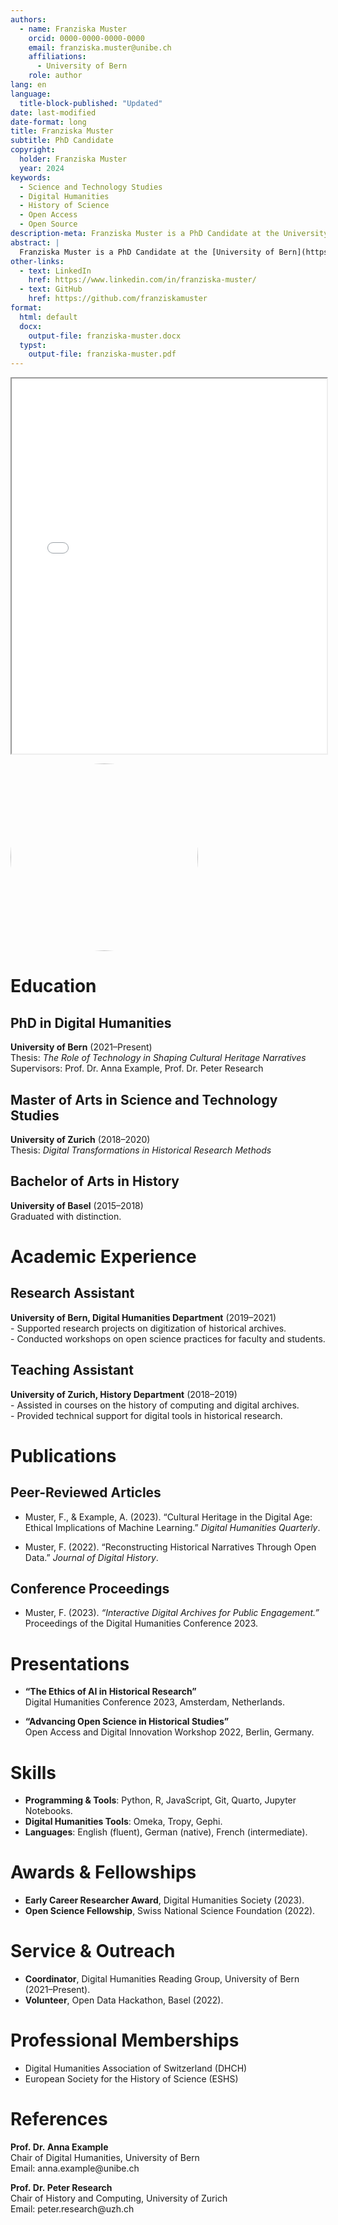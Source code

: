 ```yaml
---
authors:
  - name: Franziska Muster
    orcid: 0000-0000-0000-0000
    email: franziska.muster@unibe.ch
    affiliations:
      - University of Bern
    role: author
lang: en
language: 
  title-block-published: "Updated"
date: last-modified
date-format: long
title: Franziska Muster
subtitle: PhD Candidate
copyright: 
  holder: Franziska Muster
  year: 2024
keywords:
  - Science and Technology Studies
  - Digital Humanities
  - History of Science
  - Open Access
  - Open Source
description-meta: Franziska Muster is a PhD Candidate at the University of Bern specializing in Digital Humanities and Science and Technology Studies. Her research focuses on the intersection of technology, society, and historical analysis. She is committed to advancing open science, open access, and open source principles in academia.
abstract: |
  Franziska Muster is a PhD Candidate at the [University of Bern](https://www.unibe.ch/) specializing in [Digital Humanities](https://www.dh.unibe.ch/) and [Science and Technology Studies](https://sts.unibe.ch/). Her research investigates the role of technology in shaping societal and historical narratives. With a strong commitment to open science and open access, she aims to foster transparency and collaboration in academic research. Franziska also explores the ethical implications of digitization in historical and cultural studies.
other-links:
  - text: LinkedIn
    href: https://www.linkedin.com/in/franziska-muster/
  - text: GitHub
    href: https://github.com/franziskamuster
format:
  html: default
  docx:
    output-file: franziska-muster.docx
  typst:
    output-file: franziska-muster.pdf
---
```


:::: {.content-visible when-format="html"}
::: {.callout-tip title="Download CV" collapse="true"}
<iframe src="index.pdf" width="100%" height="600px" loading="lazy" allowfullscreen title="CV Franszika Muster">

This browser does not support PDFs. Please download the PDF <a href="9783657796823-71011.pdf">download the PDF</a> to view it.

</iframe>
:::
::::

<img src="image.webp" style="width: 300px; height: 300px; border-radius: 50%; object-fit: cover;"/>

# Education

## PhD in Digital Humanities

**University of Bern** (2021–Present)\
Thesis: *The Role of Technology in Shaping Cultural Heritage Narratives*\
Supervisors: Prof. Dr. Anna Example, Prof. Dr. Peter Research

## Master of Arts in Science and Technology Studies

**University of Zurich** (2018–2020)\
Thesis: *Digital Transformations in Historical Research Methods*

## Bachelor of Arts in History

**University of Basel** (2015–2018)\
Graduated with distinction.

# Academic Experience

## Research Assistant

**University of Bern, Digital Humanities Department** (2019–2021)\
- Supported research projects on digitization of historical archives.\
- Conducted workshops on open science practices for faculty and students.

## Teaching Assistant

**University of Zurich, History Department** (2018–2019)\
- Assisted in courses on the history of computing and digital archives.\
- Provided technical support for digital tools in historical research.

# Publications

## Peer-Reviewed Articles

-   Muster, F., & Example, A. (2023). "Cultural Heritage in the Digital Age: Ethical Implications of Machine Learning." *Digital Humanities Quarterly*.

-   Muster, F. (2022). "Reconstructing Historical Narratives Through Open Data." *Journal of Digital History*.

## Conference Proceedings

-   Muster, F. (2023). *"Interactive Digital Archives for Public Engagement."* Proceedings of the Digital Humanities Conference 2023.

# Presentations

-   **"The Ethics of AI in Historical Research"**\
    Digital Humanities Conference 2023, Amsterdam, Netherlands.

-   **"Advancing Open Science in Historical Studies"**\
    Open Access and Digital Innovation Workshop 2022, Berlin, Germany.

# Skills

-   **Programming & Tools**: Python, R, JavaScript, Git, Quarto, Jupyter Notebooks.\
-   **Digital Humanities Tools**: Omeka, Tropy, Gephi.\
-   **Languages**: English (fluent), German (native), French (intermediate).

# Awards & Fellowships

-   **Early Career Researcher Award**, Digital Humanities Society (2023).\
-   **Open Science Fellowship**, Swiss National Science Foundation (2022).

# Service & Outreach

-   **Coordinator**, Digital Humanities Reading Group, University of Bern (2021–Present).\
-   **Volunteer**, Open Data Hackathon, Basel (2022).

# Professional Memberships

-   Digital Humanities Association of Switzerland (DHCH)\
-   European Society for the History of Science (ESHS)

# References

**Prof. Dr. Anna Example**\
Chair of Digital Humanities, University of Bern\
Email: anna.example\@unibe.ch

**Prof. Dr. Peter Research**\
Chair of History and Computing, University of Zurich\
Email: peter.research\@uzh.ch